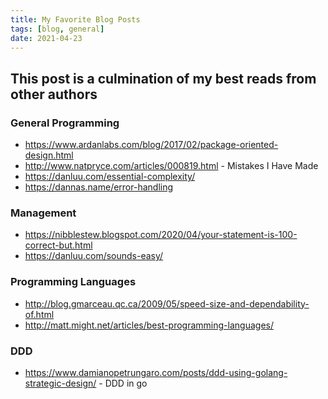 ```yaml
---
title: My Favorite Blog Posts
tags: [blog, general]
date: 2021-04-23
---
```


## This post is a culmination of my best reads from other authors

### General Programming
* https://www.ardanlabs.com/blog/2017/02/package-oriented-design.html
* http://www.natpryce.com/articles/000819.html - Mistakes I Have Made
* https://danluu.com/essential-complexity/
* https://dannas.name/error-handling


### Management
* https://nibblestew.blogspot.com/2020/04/your-statement-is-100-correct-but.html
* https://danluu.com/sounds-easy/


### Programming Languages
* http://blog.gmarceau.qc.ca/2009/05/speed-size-and-dependability-of.html
* http://matt.might.net/articles/best-programming-languages/


### DDD
* https://www.damianopetrungaro.com/posts/ddd-using-golang-strategic-design/ - DDD in go
